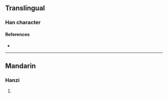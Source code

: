{{character info/new}}
==Translingual==

===Han character===
{{Han char|rn=86|rad=火|as=07|sn=11|four=92841|canj=FNKM|ids=⿰火延}}

====References====
* {{Han ref|kx=0671.300|dkj=19055|hdz=32200.050|uh=70FB|ud=28923|bh=DA5B|bd=55899}}

----

==Mandarin==

===Hanzi===
{{cmn-hanzi|pin=[[shān]] ([[shan1]])|wg=shan<sup>1</sup>}}

# {{defn|lang=cmn|sort=火07}}